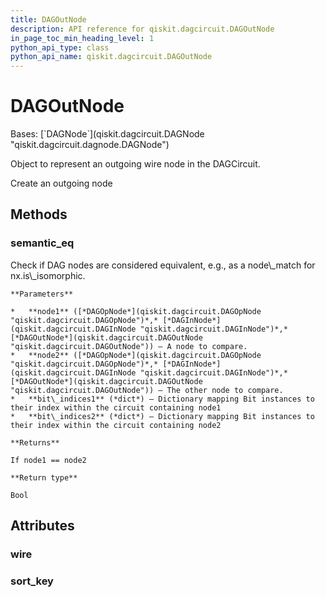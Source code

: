 ```yaml
---
title: DAGOutNode
description: API reference for qiskit.dagcircuit.DAGOutNode
in_page_toc_min_heading_level: 1
python_api_type: class
python_api_name: qiskit.dagcircuit.DAGOutNode
---
```


# DAGOutNode

<Class id="qiskit.dagcircuit.DAGOutNode" isDedicatedPage={true} github="https://github.com/qiskit/qiskit/tree/stable/0.24/qiskit/dagcircuit/dagnode.py" signature="DAGOutNode(wire)">
  Bases: [`DAGNode`](qiskit.dagcircuit.DAGNode "qiskit.dagcircuit.dagnode.DAGNode")

  Object to represent an outgoing wire node in the DAGCircuit.

  Create an outgoing node

  ## Methods

  <span id="qiskit-dagcircuit-dagoutnode-semantic-eq" />

  ### semantic\_eq

  <Function id="qiskit.dagcircuit.DAGOutNode.semantic_eq" name="semantic_eq" signature="static DAGOutNode.semantic_eq(node1, node2, bit_indices1=None, bit_indices2=None)">
    Check if DAG nodes are considered equivalent, e.g., as a node\_match for nx.is\_isomorphic.

    **Parameters**

    *   **node1** ([*DAGOpNode*](qiskit.dagcircuit.DAGOpNode "qiskit.dagcircuit.DAGOpNode")*,* [*DAGInNode*](qiskit.dagcircuit.DAGInNode "qiskit.dagcircuit.DAGInNode")*,* [*DAGOutNode*](qiskit.dagcircuit.DAGOutNode "qiskit.dagcircuit.DAGOutNode")) – A node to compare.
    *   **node2** ([*DAGOpNode*](qiskit.dagcircuit.DAGOpNode "qiskit.dagcircuit.DAGOpNode")*,* [*DAGInNode*](qiskit.dagcircuit.DAGInNode "qiskit.dagcircuit.DAGInNode")*,* [*DAGOutNode*](qiskit.dagcircuit.DAGOutNode "qiskit.dagcircuit.DAGOutNode")) – The other node to compare.
    *   **bit\_indices1** (*dict*) – Dictionary mapping Bit instances to their index within the circuit containing node1
    *   **bit\_indices2** (*dict*) – Dictionary mapping Bit instances to their index within the circuit containing node2

    **Returns**

    If node1 == node2

    **Return type**

    Bool
  </Function>

  ## Attributes

  ### wire

  <Attribute id="qiskit.dagcircuit.DAGOutNode.wire" name="wire" />

  ### sort\_key

  <Attribute id="qiskit.dagcircuit.DAGOutNode.sort_key" name="sort_key" />
</Class>

